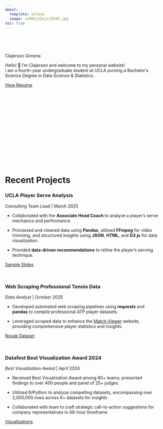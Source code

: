 ```yaml
---
about:
  template: solana
  image: uv06hjn3sjcihh4d.jpg
toc: true
---
```


<br>

<br>

::: custom-font-1
Clajerson Gimena
:::

::: custom-font-3
Hello! 👋 I'm Clajerson and welcome to my personal website!\
I am a fourth-year undergraduate student at UCLA pursing a Bachelor's Science Degree in Data Science & Statistics.
:::

[View Resume](resume-7v2.pdf){.custom-button .custom-button:hover}\

<br>

<br>

<br>

<br>

<br>

<br>

<br>

<br>

# Recent Projects {.custom-font-1}

### UCLA Player Serve Analysis

::: custom-font-2
Consulting Team Lead \| March 2025

-   Collaborated with the **Associate Head Coach** to analyze a player’s serve mechanics and performance.

-   Processed and cleaned data using **Pandas**, utilized **FFmpeg** for video trimming, and structured insights using **JSON**, **HTML**, and **D3.js** for data visualization.

-   Provided **data-driven recommendations** to refine the player’s serving technique.
:::

[Sample Slides](deliverable.pdf){.custom-button .custom-button:hover}

<br>

### Web Scraping Professional Tennis Data

::: custom-font-2
*Data Analyst* \| October 2025
:::

::: custom-font-2
-   Developed automated web scraping pipelines using **requests** and **pandas** to compile professional ATP player datasets.

-   Leveraged scraped data to enhance the [Match-Viewer](https://match-viewing-dashboard.web.app) website, providing comprehensive player statistics and insights.
:::

[Novak Dataset](NovakDjokovic_player_profile.pdf){.custom-button .custom-button:hover}

<br>

### Datafest Best Visualization Award 2024

::: custom-font-2
*Best Visualization Award* \| April 2024

-   Received Best Visualization Award among 80+ teams; presented findings to over 400 people and panel of 25+ judges

-   Utilized R/Python to analyze compelling datasets, encompassing over 2,000,000 rows across 6+ datasets for insights

-   Collaborated with team to craft strategic call-to-action suggestions for company representatives in 48-hour timeframe
:::

[Visualizations](EOC_by_chapter.png){.custom-button .custom-button:hover}

<br>

<br>

<br>

<br>
